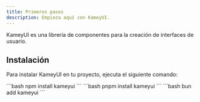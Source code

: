 ```yaml
---
title: Primeros pasos
description: Empieza aquí con KameyUI.
---
```



KameyUI es una librería de componentes para la creación de interfaces de usuario.

## Instalación

Para instalar KameyUI en tu proyecto, ejecuta el siguiente comando:

<Tabs>
  <TabItem label="npm">
    ```bash 
      npm install kameyui
    ```
  </TabItem>
  <TabItem label="pnpm">
    ```bash 
      pnpm install kameyui
    ```
  </TabItem>
  <TabItem label="bun">
    ```bash 
      bun add kameyui
    ```
  </TabItem>
</Tabs>

